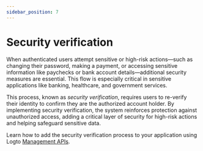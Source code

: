 ```yaml
---
sidebar_position: 7
---
```


# Security verification

When authenticated users attempt sensitive or high-risk actions—such as changing their password, making a payment, or accessing sensitive information like paychecks or bank account details—additional security measures are essential. This flow is especially critical in sensitive applications like banking, healthcare, and government services.

This process, known as _security verification_, requires users to re-verify their identity to confirm they are the authorized account holder. By implementing security verification, the system reinforces protection against unauthorized access, adding a critical layer of security for high-risk actions and helping safeguard sensitive data.

Learn how to add the security verification process to your application using Logto [Management APIs](by-management-api).
